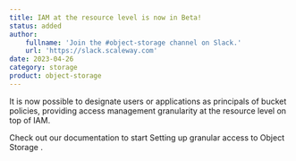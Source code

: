 ```yaml
---
title: IAM at the resource level is now in Beta!
status: added
author:
    fullname: 'Join the #object-storage channel on Slack.'
    url: 'https://slack.scaleway.com'
date: 2023-04-26
category: storage
product: object-storage
---
```


It is now possible to designate users or applications as principals of bucket policies, providing access management granularity at the resource level on top of IAM.

Check out our documentation to start   <Link to=https://www.scaleway.com/en/docs/storage/object/api-cli/combining-iam-and-object-storage/>Setting up granular access to Object Storage</Link> .

